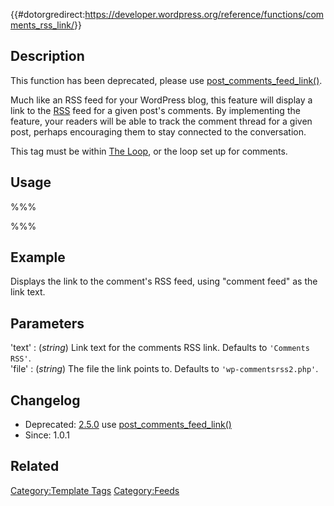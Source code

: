 {{#dotorgredirect:https://developer.wordpress.org/reference/functions/comments_rss_link/}}

{{Deprecated}}

{{Languages|
{{en|Template Tags/comments_rss_link}}
{{ja|テンプレートタグ/comments_rss_link}}
}}

== Description ==

This function has been deprecated, please use [[Function_Reference/post_comments_feed_link|post_comments_feed_link()]].

Much like an RSS feed for your WordPress blog, this feature will display a link to the [[Glossary#RSS|RSS]] feed for a given post's comments. By implementing the feature, your readers will be able to track the comment thread for a given post, perhaps encouraging them to stay connected to the conversation.

This tag must be within [[The Loop]], or the loop set up for comments.

== Usage ==

%%% <?php comments_rss_link('text', 'file'); ?> %%%

== Example ==

Displays the link to the comment's RSS feed, using "comment feed" as the link text.

 <?php comments_rss_link('comment feed'); ?>

== Parameters ==

; 'text' : (''string'') Link text for the comments RSS link. Defaults to <tt>'Comments RSS'</tt>.
; 'file' : (''string'') The file the link points to. Defaults to <tt>'wp-commentsrss2.php'</tt>.

== Changelog ==

* Deprecated: [[Version 2.5|2.5.0]] use [[Function_Reference/post_comments_feed_link|post_comments_feed_link()]]
* Since: 1.0.1

== Related ==

{{Tag Comments Tags}}

{{Tag Footer}}

[[Category:Template Tags]]
[[Category:Feeds]]
